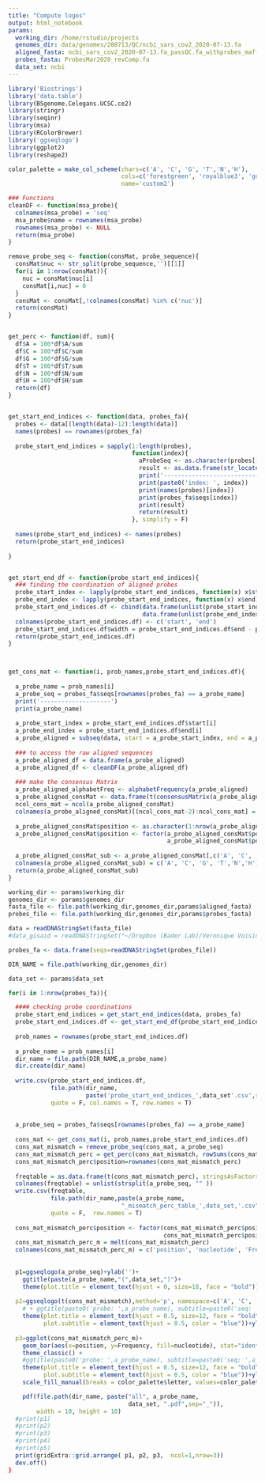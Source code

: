 ```yaml
---
title: "Compute logos"
output: html_notebook
params:
  working_dir: /home/rstudio/projects
  genomes_dir: data/genomes/200713/QC/ncbi_sars_cov2_2020-07-13.fa
  aligned_fasta: ncbi_sars_cov2_2020-07-13.fa_passQC.fa_withprobes_mafft.fa_mafftout.fa
  probes_fasta: ProbesMar2020_revComp.fa
  data_set: ncbi
---
```


```r
library('Biostrings')
library('data.table')
library(BSgenome.Celegans.UCSC.ce2)
library(stringr)
library(seqinr)
library(msa)
library(RColorBrewer)
library('ggseqlogo')
library(ggplot2)
library(reshape2)
```

```r
color_palette = make_col_scheme(chars=c('A', 'C', 'G', 'T','N','H'), 
                                cols=c('forestgreen', 'royalblue3', 'gold', 'red2', "grey66", "lightgray"),
                                name='custom2')

### Functions
cleanDF <- function(msa_probe){
  colnames(msa_probe) = 'seq'
  msa_probe$name = rownames(msa_probe)
  rownames(msa_probe) <- NULL
  return(msa_probe)
}

remove_probe_seq <- function(consMat, probe_sequence){
  consMat$nuc <- str_split(probe_sequence,'')[[1]]
  for(i in 1:nrow(consMat)){
    nuc = consMat$nuc[i]
    consMat[i,nuc] = 0
  }
  consMat <- consMat[,!colnames(consMat) %in% c('nuc')]
  return(consMat)
}


get_perc <- function(df, sum){
  df$A = 100*df$A/sum
  df$C = 100*df$C/sum
  df$G = 100*df$G/sum
  df$T = 100*df$T/sum
  df$N = 100*df$N/sum
  df$H = 100*df$H/sum
  return(df)
}


get_start_end_indices <- function(data, probes_fa){
  probes <- data[(length(data)-12):length(data)] 
  names(probes) == rownames(probes_fa)
  
  probe_start_end_indices = sapply(1:length(probes), 
                                   function(index){
                                     aProbeSeq <- as.character(probes[[index]])
                                     result <- as.data.frame(str_locate_all(pattern =probes_fa$seqs[index], aProbeSeq))
                                     print('----------------------------------------')
                                     print(paste0('index: ', index))
                                     print(names(probes)[index])
                                     print(probes_fa$seqs[index])
                                     print(result)
                                     return(result)
                                   }, simplify = F)
  
  names(probe_start_end_indices) <- names(probes)
  return(probe_start_end_indices)
  
}


get_start_end_df <- function(probe_start_end_indices){
  ### finding the coordination of aligned probes
  probe_start_index <- lapply(probe_start_end_indices, function(x) x$start)
  probe_end_index <- lapply(probe_start_end_indices, function(x) x$end)
  probe_start_end_indices.df <- cbind(data.frame(unlist(probe_start_index)), 
                                      data.frame(unlist(probe_end_index)))
  colnames(probe_start_end_indices.df) <- c('start', 'end')
  probe_start_end_indices.df$width = probe_start_end_indices.df$end - probe_start_end_indices.df$start
  return(probe_start_end_indices.df)
}



get_cons_mat <- function(i, prob_names,probe_start_end_indices.df){
  
  a_probe_name = prob_names[i]
  a_probe_seq = probes_fa$seqs[rownames(probes_fa) == a_probe_name]
  print('--------------------')
  print(a_probe_name)
  
  a_probe_start_index = probe_start_end_indices.df$start[i]
  a_probe_end_index = probe_start_end_indices.df$end[i]
  a_probe_aligned = subseq(data, start = a_probe_start_index, end = a_probe_end_index)
  
  ### to access the raw aligned sequences
  a_probe_aligned_df = data.frame(a_probe_aligned)
  a_probe_aligned_df <- cleanDF(a_probe_aligned_df)
  
  ### make the consensus Matrix
  a_probe_aligned_alphabetFreq <- alphabetFrequency(a_probe_aligned)
  a_probe_aligned_consMat <- data.frame(t(consensusMatrix(a_probe_aligned)))
  ncol_cons_mat = ncol(a_probe_aligned_consMat)
  colnames(a_probe_aligned_consMat)[(ncol_cons_mat-2):ncol_cons_mat] = c('h','plos','dot')
  
  a_probe_aligned_consMat$position <- as.character(1:nrow(a_probe_aligned_consMat))
  a_probe_aligned_consMat$position <- factor(a_probe_aligned_consMat$position, 
                                             a_probe_aligned_consMat$position)
  
  a_probe_aligned_consMat_sub <- a_probe_aligned_consMat[,c('A', 'C', 'G', 'T','N','h')]
  colnames(a_probe_aligned_consMat_sub) = c('A', 'C', 'G', 'T','N','H')
  return(a_probe_aligned_consMat_sub)
}
```

```r
working_dir <- params$working_dir
genomes_dir <- params$genomes_dir
fasta_file <- file.path(working_dir,genomes_dir,params$aligned_fasta)
probes_file <- file.path(working_dir,genomes_dir,params$probes_fasta)

data = readDNAStringSet(fasta_file)
#data_gisaid = readDNAStringSet("~/Dropbox (Bader Lab)/Veronique Voisin's files/covid19/covidproject/aligneddata/GISAID_humanOnly_complete_hiCovNoLowCov_200420_passQC_probes_aligned_clean.fa")

probes_fa <- data.frame(seqs=readDNAStringSet(probes_file))

DIR_NAME = file.path(working_dir,genomes_dir)

data_set <- params$data_set
```

```r

for(i in 1:nrow(probes_fa)){

  #### checking probe coordinations
  probe_start_end_indices = get_start_end_indices(data, probes_fa)
  probe_start_end_indices.df <- get_start_end_df(probe_start_end_indices)
    
  prob_names = rownames(probe_start_end_indices.df)
  
  a_probe_name = prob_names[i]
  dir_name = file.path(DIR_NAME,a_probe_name)
  dir.create(dir_name)
  
  write.csv(probe_start_end_indices.df, 
            file.path(dir_name,
                      paste('probe_start_end_indices_',data_set'.csv',sep="")), 
            quote = F, col.names = T, row.names = T)
  
  
  a_probe_seq = probes_fa$seqs[rownames(probes_fa) == a_probe_name]
  
  cons_mat <- get_cons_mat(i, prob_names,probe_start_end_indices.df)
  cons_mat_mismatch = remove_probe_seq(cons_mat, a_probe_seq)
  cons_mat_mismatch_perc = get_perc(cons_mat_mismatch, rowSums(cons_mat))
  cons_mat_mismatch_perc$position=rownames(cons_mat_mismatch_perc)
  
  freqtable = as.data.frame(t(cons_mat_mismatch_perc), stringsAsFactors=FALSE)
  colnames(freqtable) = unlist(strsplit(a_probe_seq, "" ))
  write.csv(freqtable, 
            file.path(dir_name,paste(a_probe_name,  
                                "_mismatch_perc_table_',data_set,'.csv",sep="")),
            quote = F,  row.names = T)
  
  cons_mat_mismatch_perc$position <- factor(cons_mat_mismatch_perc$position, 
                                            cons_mat_mismatch_perc$position)
  cons_mat_mismatch_perc_m = melt(cons_mat_mismatch_perc)
  colnames(cons_mat_mismatch_perc_m) = c('position', 'nucleotide', 'Frequency')
  
  
  p1=ggseqlogo(a_probe_seq)+ylab('')+
    ggtitle(paste(a_probe_name,"(",data_set,")")+
    theme(plot.title = element_text(hjust = 0, size=18, face = "bold"))+xlab('')+ylab('')
  
  p2=ggseqlogo(t(cons_mat_mismatch),method='p', namespace=c('A', 'C', 'G', 'T','N','H'), col_scheme = color_palette)+
    # + ggtitle(paste0('probe: ',a_probe_name), subtitle=paste0('seq: ',a_probe_seq) ) +
    theme(plot.title = element_text(hjust = 0.5, size=12, face = "bold"),
          plot.subtitle = element_text(hjust = 0.5, color = "blue"))+ylab('')+xlab('')
  
  p3=ggplot(cons_mat_mismatch_perc_m)+
    geom_bar(aes(x=position, y=Frequency, fill=nucleotide), stat="identity")+
    theme_classic() + 
    #ggtitle(paste0('probe: ',a_probe_name), subtitle=paste0('seq: ',a_probe_seq) )+
    theme(plot.title = element_text(hjust = 0.5, size=12, face = "bold"),legend.position = "none",
          plot.subtitle = element_text(hjust = 0.5, color = "blue"))+ylab('Frequency')+
    scale_fill_manual(breaks = color_palette$letter, values=color_palette$col)+ylim(c(0,100))+xlab('')

    pdf(file.path(dir_name, paste("all", a_probe_name, 
                                  data_set, ".pdf",sep="_")),
        width = 10, height = 10)
  #print(p1)
  #print(p2)
  #print(p3)
  #print(p4)
  #print(p5)
  print(gridExtra::grid.arrange( p1, p2, p3,  ncol=1,nrow=3))
  dev.off()
}
```


